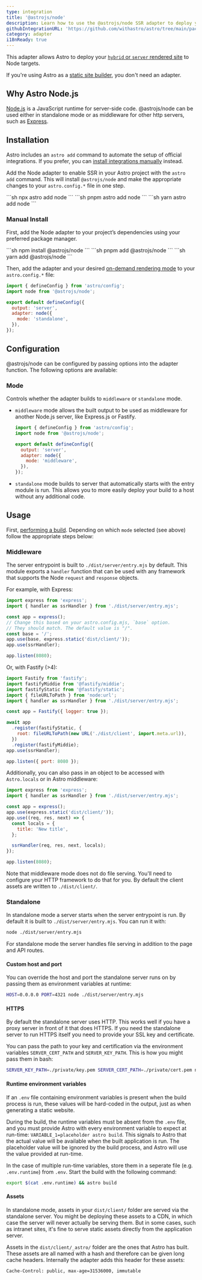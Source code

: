 ```yaml
---
type: integration
title: '@astrojs/node'
description: Learn how to use the @astrojs/node SSR adapter to deploy your Astro project.
githubIntegrationURL: 'https://github.com/withastro/astro/tree/main/packages/integrations/node/'
category: adapter
i18nReady: true
---
```



This adapter allows Astro to deploy your [`hybrid` or `server` rendered site](/en/core-concepts/rendering-modes/#on-demand-rendered) to Node targets.

If you're using Astro as a [static site builder](/en/core-concepts/rendering-modes/#pre-rendered), you don't need an adapter.

## Why Astro Node.js

[Node.js](https://nodejs.org/en/) is a JavaScript runtime for server-side code. @astrojs/node can be used either in standalone mode or as middleware for other http servers, such as [Express](https://expressjs.com/).

## Installation

Astro includes an `astro add` command to automate the setup of official integrations. If you prefer, you can [install integrations manually](#manual-install) instead.

Add the Node adapter to enable SSR in your Astro project with the `astro add` command. 
This will install `@astrojs/node` and make the appropriate changes to your `astro.config.*` file in one step.

<PackageManagerTabs>
  <Fragment slot="npm">
  ```sh
  npx astro add node
  ```
  </Fragment>
  <Fragment slot="pnpm">
  ```sh
  pnpm astro add node
  ```
  </Fragment>
  <Fragment slot="yarn">
  ```sh
  yarn astro add node
  ```
  </Fragment>
</PackageManagerTabs>

### Manual Install

First, add the Node adapter to your project’s dependencies using your preferred package manager.

<PackageManagerTabs>
  <Fragment slot="npm">
  ```sh
  npm install @astrojs/node
  ```
  </Fragment>
  <Fragment slot="pnpm">
  ```sh
  pnpm add @astrojs/node
  ```
  </Fragment>
  <Fragment slot="yarn">
  ```sh
  yarn add @astrojs/node
  ```
  </Fragment>
</PackageManagerTabs>

Then, add the adapter and your desired [on-demand rendering mode](/en/core-concepts/rendering-modes/#on-demand-rendered) to your `astro.config.*` file:

```js title="astro.config.mjs" ins={2,5-8}
import { defineConfig } from 'astro/config';
import node from '@astrojs/node';

export default defineConfig({
  output: 'server',
  adapter: node({
    mode: 'standalone',
  }),
});
```

## Configuration

@astrojs/node can be configured by passing options into the adapter function. The following options are available:

### Mode

Controls whether the adapter builds to `middleware` or `standalone` mode.

* `middleware` mode allows the built output to be used as middleware for another Node.js server, like Express.js or Fastify.

  ```js title="astro.config.mjs"
  import { defineConfig } from 'astro/config';
  import node from '@astrojs/node';

  export default defineConfig({
    output: 'server',
    adapter: node({
      mode: 'middleware',
    }),
  });
  ```

* `standalone` mode builds to server that automatically starts with the entry module is run. This allows you to more easily deploy your build to a host without any additional code.

## Usage

First, [performing a build](/en/guides/deploy/#building-your-site-locally). Depending on which `mode` selected (see above) follow the appropriate steps below:

### Middleware

The server entrypoint is built to `./dist/server/entry.mjs` by default. This module exports a `handler` function that can be used with any framework that supports the Node `request` and `response` objects.

For example, with Express:

```js title="run-server.mjs"
import express from 'express';
import { handler as ssrHandler } from './dist/server/entry.mjs';

const app = express();
// Change this based on your astro.config.mjs, `base` option.
// They should match. The default value is "/".
const base = '/';
app.use(base, express.static('dist/client/'));
app.use(ssrHandler);

app.listen(8080);
```

Or, with Fastify (>4):

```js title="run-server.mjs"
import Fastify from 'fastify';
import fastifyMiddie from '@fastify/middie';
import fastifyStatic from '@fastify/static';
import { fileURLToPath } from 'node:url';
import { handler as ssrHandler } from './dist/server/entry.mjs';

const app = Fastify({ logger: true });

await app
  .register(fastifyStatic, {
    root: fileURLToPath(new URL('./dist/client', import.meta.url)),
  })
  .register(fastifyMiddie);
app.use(ssrHandler);

app.listen({ port: 8080 });
```

Additionally, you can also pass in an object to be accessed with `Astro.locals` or in Astro middleware:

```js title="run-server.mjs"
import express from 'express';
import { handler as ssrHandler } from './dist/server/entry.mjs';

const app = express();
app.use(express.static('dist/client/'));
app.use((req, res, next) => {
  const locals = {
    title: 'New title',
  };

  ssrHandler(req, res, next, locals);
});

app.listen(8080);
```

Note that middleware mode does not do file serving. You'll need to configure your HTTP framework to do that for you. By default the client assets are written to `./dist/client/`.

### Standalone

In standalone mode a server starts when the server entrypoint is run. By default it is built to `./dist/server/entry.mjs`. You can run it with:

```sh
node ./dist/server/entry.mjs
```

For standalone mode the server handles file serving in addition to the page and API routes.

#### Custom host and port

You can override the host and port the standalone server runs on by passing them as environment variables at runtime:

```sh
HOST=0.0.0.0 PORT=4321 node ./dist/server/entry.mjs
```

#### HTTPS

By default the standalone server uses HTTP. This works well if you have a proxy server in front of it that does HTTPS. If you need the standalone server to run HTTPS itself you need to provide your SSL key and certificate.

You can pass the path to your key and certification via the environment variables `SERVER_CERT_PATH` and `SERVER_KEY_PATH`. This is how you might pass them in bash:

```bash
SERVER_KEY_PATH=./private/key.pem SERVER_CERT_PATH=./private/cert.pem node ./dist/server/entry.mjs
```

#### Runtime environment variables

If an `.env` file containing environment variables is present when the build process is run, these values will be hard-coded in the output, just as when generating a static website.

During the build, the runtime variables must be absent from the `.env` file, and you must provide Astro with every environment variable to expect at run-time: `VARIABLE_1=placeholder astro build`. This signals to Astro that the actual value will be available when the built application is run. The placeholder value will be ignored by the build process, and Astro will use the value provided at run-time.

In the case of multiple run-time variables, store them in a seperate file (e.g. `.env.runtime`) from `.env`. Start the build with the following command:

```sh
export $(cat .env.runtime) && astro build
```

#### Assets

In standalone mode, assets in your `dist/client/` folder are served via the standalone server. You might be deploying these assets to a CDN, in which case the server will never actually be serving them. But in some cases, such as intranet sites, it's fine to serve static assets directly from the application server.

Assets in the `dist/client/_astro/` folder are the ones that Astro has built. These assets are all named with a hash and therefore can be given long cache headers. Internally the adapter adds this header for these assets:

```
Cache-Control: public, max-age=31536000, immutable
```
